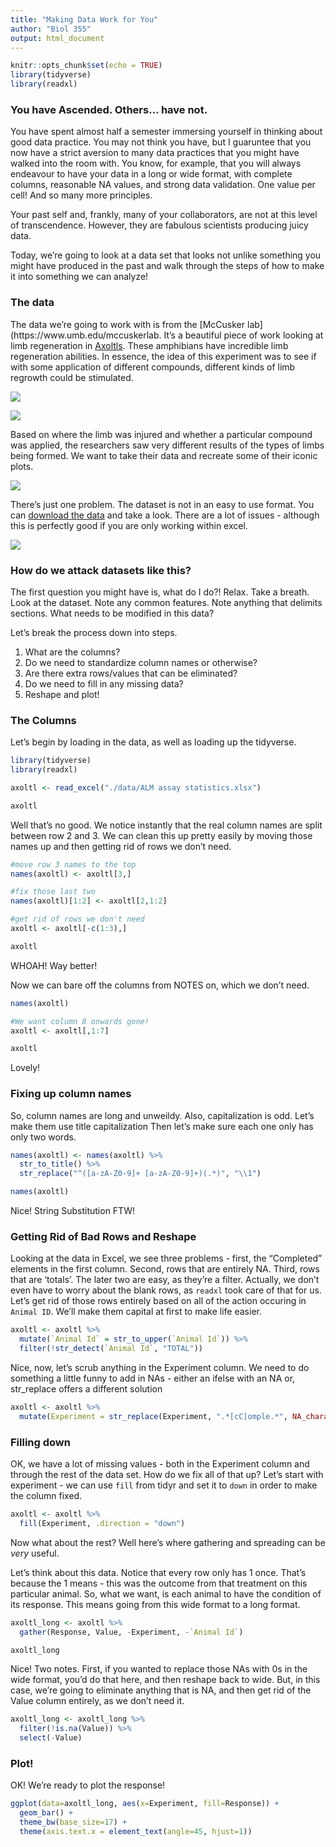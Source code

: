 ```yaml
---
title: "Making Data Work for You"
author: "Biol 355"
output: html_document
---
```


```r
knitr::opts_chunk$set(echo = TRUE)
library(tidyverse)
library(readxl)
```

### You have Ascended. Others... have not.

You have spent almost half a semester immersing yourself in thinking about good data practice. You may not think you have, but I guaruntee that you now have a strict aversion to many data practices that you might have walked into the room with. You know, for example, that you will always endeavour to have your data in a long or wide format, with complete columns, reasonable NA values, and strong data validation. One value per cell! And so many more principles.  

Your past self and, frankly, many of your collaborators, are not at this level of transcendence. However, they are fabulous scientists producing juicy data.  
  
Today, we're going to look at a data set that looks not unlike something you might have produced in the past and walk through the steps of how to make it into something we can analyze!  

### The data

The data we're going to work with is from the [McCusker lab](https://www.umb.edu/mccuskerlab. It's a beautiful piece of work looking at limb regeneration in [Axoltls](https://en.wikipedia.org/wiki/Axolotl). These amphibians have incredible limb regeneration abilities. In essence, the idea of this experiment was to see if with some application of different compounds, different kinds of limb regrowth could be stimulated.

![](./images/axoltl/biology.jpg)

![](./images/axoltl/example.jpg)

Based on where the limb was injured and whether a particular compound was applied, the researchers saw very different results of the types of limbs being formed. We want to take their data and recreate some of their iconic plots.

![](./images/axoltl/figure.jpg)

There's just one problem. The dataset is not in an easy to use format. You can [download the data](./data/ALM assay statistics.xlsx) and take a look. There are a lot of issues - although this is perfectly good if you are only working within excel.

![](./images/axoltl/data.jpg)

### How do we attack datasets like this?

The first question you might have is, what do I do?!  Relax. Take a breath. Look at the dataset. Note any common features. Note anything that delimits sections. What needs to be modified in this data?  
  
Let's break the process down into steps.

1. What are the columns?  
2. Do we need to standardize column names or otherwise?  
3. Are there extra rows/values that can be eliminated?  
4. Do we need to fill in any missing data?  
5. Reshape and plot!

### The Columns

Let's begin by loading in the data, as well as loading up the tidyverse.

```r
library(tidyverse)
library(readxl)

axoltl <- read_excel("./data/ALM assay statistics.xlsx")

axoltl
```

Well that's no good. We notice instantly that the real column names are split between row 2 and 3. We can clean this up pretty easily by moving those names up and then getting rid of rows we don't need.

```r
#move row 3 names to the top
names(axoltl) <- axoltl[3,]

#fix those last two
names(axoltl)[1:2] <- axoltl[2,1:2]

#get rid of rows we don't need
axoltl <- axoltl[-c(1:3),]

axoltl
```

WHOAH! Way better!

Now we can bare off the columns from NOTES on, which we don't need.

```r
names(axoltl)

#We want column 8 onwards gone!
axoltl <- axoltl[,1:7]

axoltl
```

Lovely!

### Fixing up column names

So, column names are long and unweildy. Also, capitalization is odd. Let's make them use title capitalization Then let's make sure each one only has only two words.

```r
names(axoltl) <- names(axoltl) %>%
  str_to_title() %>%
  str_replace("^([a-zA-Z0-9]+ [a-zA-Z0-9]+)(.*)", "\\1")

names(axoltl) 
```

Nice! String Substitution FTW!

### Getting Rid of Bad Rows and Reshape

Looking at the data in Excel, we see three problems - first, the "Completed" elements in the first column. Second, rows that are entirely NA. Third, rows that are 'totals'. The later two are easy, as they're a filter. Actually, we don't even have to worry about the blank rows, as `readxl` took care of that for us. Let's get rid of those rows entirely based on all of the action occuring in `Animal ID`. We'll make them capital at first to make life easier.

```r
axoltl <- axoltl %>%
  mutate(`Animal Id` = str_to_upper(`Animal Id`)) %>%
  filter(!str_detect(`Animal Id`, "TOTAL"))
```

Nice, now, let's scrub anything in the Experiment column. We need to do something a little funny to add in NAs - either an ifelse with an NA or, str_replace offers a different solution

```r
axoltl <- axoltl %>%
  mutate(Experiment = str_replace(Experiment, ".*[cC]omple.*", NA_character_))
```

### Filling down
OK, we have a lot of missing values - both in the Experiment column and through the rest of the data set. How do we fix all of that up? Let's start with experiment - we can use `fill` from tidyr and set it to `down` in order to make the column fixed.

```r
axoltl <- axoltl %>%
  fill(Experiment, .direction = "down")
```

Now what about the rest? Well here's where gathering and spreading can be *very* useful.

Let's think about this data. Notice that every row only has 1 once. That's because the 1 means - this was the outcome from that treatment on this particular animal. So, what we want, is each animal to have the condition of its response. This means going from this wide format to a long format.

```r
axoltl_long <- axoltl %>%
  gather(Response, Value, -Experiment, -`Animal Id`)

axoltl_long
```

Nice! Two notes. First, if you wanted to replace those NAs with 0s in the wide format, you'd do that here, and then reshape back to wide. But, in this case, we're going to eliminate anything that is NA, and then get rid of the Value column entirely, as we don't need it.

```r
axoltl_long <- axoltl_long %>%
  filter(!is.na(Value)) %>%
  select(-Value)
```

### Plot!
OK! We're ready to plot the response! 

```r
ggplot(data=axoltl_long, aes(x=Experiment, fill=Response)) +
  geom_bar() +
  theme_bw(base_size=17) +
  theme(axis.text.x = element_text(angle=45, hjust=1)) 
```
